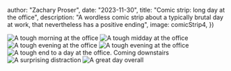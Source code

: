 



  author: "Zachary Proser",
  date: "2023-11-30",
  title: "Comic strip: long day at the office",
  description: "A wordless comic strip about a typically brutal day at work, that nevertheless has a positive ending",
  image: comicStrip4,
})

<Image src={comicStrip1} alt="A tough morning at the office" />

<Image src={comicStrip2} alt="A tough midday at the office" />

<Image src={comicStrip3} alt="A tough evening at the office" />

<Image src={comicStrip4} alt="A tough evening at the office" />

<Image src={comicStrip5} alt="A tough end to a day at the office. Coming downstairs" />

<Image src={comicStrip6} alt="A surprising distraction" />

<Image src={comicStrip7} alt="A great day overall" />
